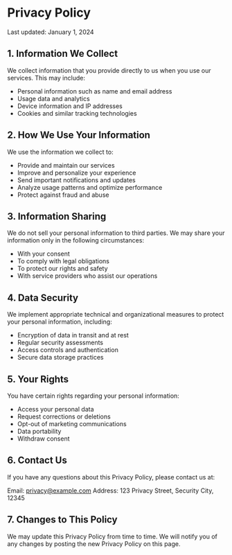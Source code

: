 # Privacy Policy

Last updated: January 1, 2024

## 1. Information We Collect

We collect information that you provide directly to us when you use our services. This may include:

- Personal information such as name and email address
- Usage data and analytics
- Device information and IP addresses
- Cookies and similar tracking technologies

## 2. How We Use Your Information

We use the information we collect to:

- Provide and maintain our services
- Improve and personalize your experience
- Send important notifications and updates
- Analyze usage patterns and optimize performance
- Protect against fraud and abuse

## 3. Information Sharing

We do not sell your personal information to third parties. We may share your information only in the following circumstances:

- With your consent
- To comply with legal obligations
- To protect our rights and safety
- With service providers who assist our operations

## 4. Data Security

We implement appropriate technical and organizational measures to protect your personal information, including:

- Encryption of data in transit and at rest
- Regular security assessments
- Access controls and authentication
- Secure data storage practices

## 5. Your Rights

You have certain rights regarding your personal information:

- Access your personal data
- Request corrections or deletions
- Opt-out of marketing communications
- Data portability
- Withdraw consent

## 6. Contact Us

If you have any questions about this Privacy Policy, please contact us at:

Email: privacy@example.com
Address: 123 Privacy Street, Security City, 12345

## 7. Changes to This Policy

We may update this Privacy Policy from time to time. We will notify you of any changes by posting the new Privacy Policy on this page.

